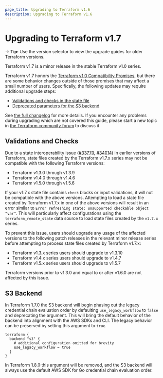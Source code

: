 ```yaml
---
page_title: Upgrading to Terraform v1.6
description: Upgrading to Terraform v1.6
---
```


# Upgrading to Terraform v1.7

-> **Tip:** Use the version selector to view the upgrade guides for older Terraform versions.

Terraform v1.7 is a minor release in the stable Terraform v1.0 series.

Terraform v1.7 honors the
[Terraform v1.0 Compatibility Promises](https://developer.hashicorp.com/terraform/language/v1-compatibility-promises),
but there are some behavior changes outside of those promises that may affect a
small number of users. Specifically, the following updates may require
additional upgrade steps:
* [Validations and checks in the state file](#validations-and-checks)
* [Deprecated parameters for the S3 backend](#s3-backend)

See [the full changelog](https://github.com/hashicorp/terraform/blob/v1.6/CHANGELOG.md)
for more details. If you encounter any problems during upgrading which are not
covered this guide, please start a new topic in
[the Terraform community forum](https://discuss.hashicorp.com/c/terraform-core)
to discuss it.

## Validations and Checks

Due to a state interoperability issue ([#33770](https://github.com/hashicorp/terraform/issues/33770), [#34014](https://github.com/hashicorp/terraform/issues/34014)) in earlier versions of Terraform, state files created by the Terraform v1.7.x series may not be compatible with the following Terraform versions:

* Terraform v1.3.0 through v1.3.9
* Terraform v1.4.0 through v1.4.6
* Terraform v1.5.0 through v1.5.6

If your v1.7.x state file contains `check` blocks or input validations, it will not be compatible with the above versions. Attempting to load a state file created by Terraform v1.7.x in one of the above versions will result in an error similar to `Error refreshing state: unsupported checkable object "var"`. This will particularly affect configurations using the `terraform_remote_state` data source to load state files created by the `v1.7.x` series.

To prevent this issue, users should upgrade any usage of the affected versions to the following patch releases in the relevant minor release series before attempting to process state files created by Terraform v1.7.x:

* Terraform v1.3.x series users should upgrade to v1.3.10
* Terraform v1.4.x series users should upgrade to v1.4.7
* Terraform v1.5.x series users should upgrade to v1.5.7

Terraform versions prior to v1.3.0 and equal to or after v1.6.0 are not affected by this issue.

## S3 Backend

In Terraform 1.7.0 the S3 backend will begin phasing out the legacy credential chain evaluation order by defaulting `use_legacy_workflow` to `false` and deprecating the argument.
This will bring the default behavior of the backend into alignment with the AWS SDKs and CLI.
The legacy behavior can be preserved by setting this argument to `true`.

```hcl
terraform {
  backend "s3" {
    # additional configuration omitted for brevity
    use_legacy_workflow = true
  }
}
```

In Terraform 1.8.0 this argument will be removed, and the S3 backend will always use the default AWS SDK for Go credential chain evaluation order.

